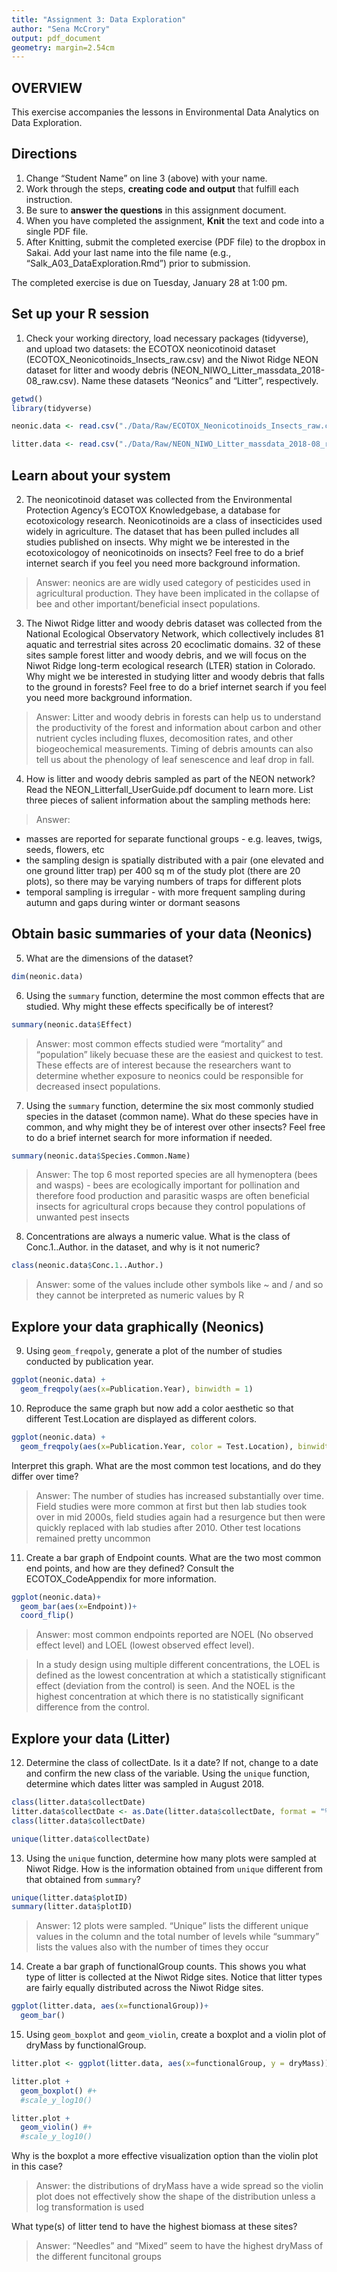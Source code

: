 ```yaml
---
title: "Assignment 3: Data Exploration"
author: "Sena McCrory"
output: pdf_document
geometry: margin=2.54cm
---
```


## OVERVIEW

This exercise accompanies the lessons in Environmental Data Analytics on Data Exploration. 

## Directions
1. Change "Student Name" on line 3 (above) with your name.
3. Work through the steps, **creating code and output** that fulfill each instruction.
4. Be sure to **answer the questions** in this assignment document.
6. When you have completed the assignment, **Knit** the text and code into a single PDF file.
8. After Knitting, submit the completed exercise (PDF file) to the dropbox in Sakai. Add your last name into the file name (e.g., "Salk_A03_DataExploration.Rmd") prior to submission.

The completed exercise is due on Tuesday, January 28 at 1:00 pm.


## Set up your R session

1. Check your working directory, load necessary packages (tidyverse), and upload two datasets: the ECOTOX neonicotinoid dataset (ECOTOX_Neonicotinoids_Insects_raw.csv) and the Niwot Ridge NEON dataset for litter and woody debris (NEON_NIWO_Litter_massdata_2018-08_raw.csv). Name these datasets "Neonics" and "Litter", respectively. 
```r
getwd()
library(tidyverse)

neonic.data <- read.csv("./Data/Raw/ECOTOX_Neonicotinoids_Insects_raw.csv")

litter.data <- read.csv("./Data/Raw/NEON_NIWO_Litter_massdata_2018-08_raw.csv")
```

## Learn about your system

2. The neonicotinoid dataset was collected from the Environmental Protection Agency's ECOTOX Knowledgebase, a database for ecotoxicology research. Neonicotinoids are a class of insecticides used widely in agriculture. The dataset that has been pulled includes all studies published on insects. Why might we be interested in the ecotoxicologoy of neonicotinoids on insects? Feel free to do a brief internet search if you feel you need more background information. 

> Answer: neonics are are widly used category of pesticides used in agricultural production. They have been implicated in the collapse of bee and other important/beneficial insect populations. 

3. The Niwot Ridge litter and woody debris dataset was collected from the National Ecological Observatory Network, which collectively includes 81 aquatic and terrestrial sites across 20 ecoclimatic domains. 32 of these sites sample forest litter and woody debris, and we will focus on the Niwot Ridge long-term ecological research (LTER) station in Colorado. Why might we be interested in studying litter and woody debris that falls to the ground in forests? Feel free to do a brief internet search if you feel you need more background information. 

> Answer: Litter and woody debris in forests can help us to understand the productivity of the forest and information about carbon and other nutrient cycles including fluxes, decomosition rates, and other biogeochemical measurements. Timing of debris amounts can also tell us about the phenology of leaf senescence and leaf drop in fall.

4. How is litter and woody debris sampled as part of the NEON network? Read the NEON_Litterfall_UserGuide.pdf document to learn more. List three pieces of salient information about the sampling methods here: 

> Answer: 

* masses are reported for separate functional groups - e.g. leaves, twigs, seeds, flowers, etc
* the sampling design is spatially distributed with a pair (one elevated and one ground litter trap) per 400 sq m of the study plot (there are 20 plots), so there may be varying numbers of traps for different plots
* temporal sampling is irregular - with more frequent sampling during autumn and gaps during winter or dormant seasons



## Obtain basic summaries of your data (Neonics)

5. What are the dimensions of the dataset?

```r
dim(neonic.data)
```

6. Using the `summary` function, determine the most common effects that are studied. Why might these effects specifically be of interest?
```r
summary(neonic.data$Effect)
```

> Answer: most common effects studied were "mortality" and "population" likely becuase these are the easiest and quickest to test. These effects are of interest because the researchers want to determine whether exposure to neonics could be responsible for decreased insect populations.

7. Using the `summary` function, determine the six most commonly studied species in the dataset (common name). What do these species have in common, and why might they be of interest over other insects? Feel free to do a brief internet search for more information if needed.

```r
summary(neonic.data$Species.Common.Name)
```

> Answer: The top 6 most reported species are all hymenoptera (bees and wasps) - bees are ecologically important for pollination and therefore food production and parasitic wasps are often beneficial insects for agricultural crops because they control populations of unwanted pest insects

8. Concentrations are always a numeric value. What is the class of Conc.1..Author. in the dataset, and why is it not numeric?

```r
class(neonic.data$Conc.1..Author.)

```

> Answer: some of the values include other symbols like ~ and / and so they cannot be interpreted as numeric values by R


## Explore your data graphically (Neonics)

9. Using `geom_freqpoly`, generate a plot of the number of studies conducted by publication year. 
```r
ggplot(neonic.data) +
  geom_freqpoly(aes(x=Publication.Year), binwidth = 1)
```

10. Reproduce the same graph but now add a color aesthetic so that different Test.Location are displayed as different colors.
```r
ggplot(neonic.data) +
  geom_freqpoly(aes(x=Publication.Year, color = Test.Location), binwidth = 1)
```

Interpret this graph. What are the most common test locations, and do they differ over time?

> Answer: The number of studies has increased substantially over time. Field studies were more common at first but then lab studies took over in mid 2000s, field studies again had a resurgence but then were quickly replaced with lab studies after 2010. Other test locations remained pretty uncommon

11. Create a bar graph of Endpoint counts. What are the two most common end points, and how are they defined? Consult the ECOTOX_CodeAppendix for more information. 

```r
ggplot(neonic.data)+
  geom_bar(aes(x=Endpoint))+
  coord_flip()
```

> Answer: most common endpoints reported are NOEL (No observed effect level) and LOEL (lowest observed effect level).

> In a study design using multiple different concentrations, the LOEL is defined as the lowest concentration at which a statistically stignificant effect (deviation from the control) is seen. And the NOEL is the highest concentration at which there is no statistically significant difference from the control. 

## Explore your data (Litter)

12. Determine the class of collectDate. Is it a date? If not, change to a date and confirm the new class of the variable. Using the `unique` function, determine which dates litter was sampled in August 2018. 
```r
class(litter.data$collectDate)
litter.data$collectDate <- as.Date(litter.data$collectDate, format = "%Y-%m-%d")
class(litter.data$collectDate)

unique(litter.data$collectDate)
```

13. Using the `unique` function, determine how many plots were sampled at Niwot Ridge. How is the information obtained from `unique` different from that obtained from `summary`?

```r
unique(litter.data$plotID)
summary(litter.data$plotID)
```

> Answer: 12 plots were sampled. "Unique" lists the different unique values in the column and the total number of levels while "summary" lists the values also with the number of times they occur

14. Create a bar graph of functionalGroup counts. This shows you what type of litter is collected at the Niwot Ridge sites. Notice that litter types are fairly equally distributed across the Niwot Ridge sites.
```r
ggplot(litter.data, aes(x=functionalGroup))+
  geom_bar()
```

15. Using `geom_boxplot` and `geom_violin`, create a boxplot and a violin plot of dryMass by functionalGroup. 
```r
litter.plot <- ggplot(litter.data, aes(x=functionalGroup, y = dryMass))

litter.plot +
  geom_boxplot() #+
  #scale_y_log10()

litter.plot +
  geom_violin() #+
  #scale_y_log10()
```

Why is the boxplot a more effective visualization option than the violin plot in this case?

> Answer: the distributions of dryMass have a wide spread so the violin plot does not effectively show the shape of the distribution unless a log transformation is used

What type(s) of litter tend to have the highest biomass at these sites? 

> Answer: "Needles" and "Mixed" seem to have the highest dryMass of the different funcitonal groups